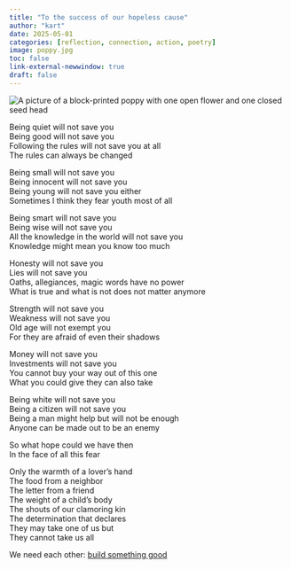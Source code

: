 ```yaml
---
title: "To the success of our hopeless cause"
author: "kart"
date: 2025-05-01
categories: [reflection, connection, action, poetry]
image: poppy.jpg
toc: false
link-external-newwindow: true
draft: false
---
```


::: column-post
![](poppy.jpg "A picture of a block-printed poppy with one open flower and one closed seed head")
:::

Being quiet will not save you\
Being good will not save you\
Following the rules will not save you at all\
The rules can always be changed

Being small will not save you\
Being innocent will not save you\
Being young will not save you either\
Sometimes I think they fear youth most of all

Being smart will not save you\
Being wise will not save you\
All the knowledge in the world will not save you\
Knowledge might mean you know too much

Honesty will not save you\
Lies will not save you\
Oaths, allegiances, magic words have no power\
What is true and what is not does not matter anymore

Strength will not save you\
Weakness will not save you\
Old age will not exempt you\
For they are afraid of even their shadows

Money will not save you\
Investments will not save you\
You cannot buy your way out of this one\
What you could give they can also take

Being white will not save you\
Being a citizen will not save you\
Being a man might help but will not be enough\
Anyone can be made out to be an enemy

So what hope could we have then\
In the face of all this fear

Only the warmth of a lover's hand\
The food from a neighbor\
The letter from a friend\
The weight of a child's body\
The shouts of our clamoring kin\
The determination that declares\
They may take one of us but\
They cannot take us all

We need each other: [build something good](https://thewhitepages.net/p/twenty-questions-for-big-hearted)
